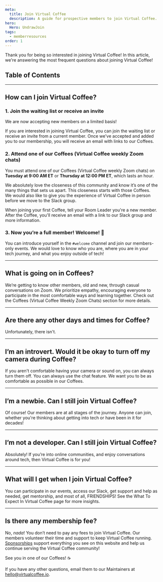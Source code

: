 ```yaml
---
meta:
  title: Join Virtual Coffee
  description: A guide for prospective members to join Virtual Coffee.
hero:
  Hero: UndrawJoin
tags:
  - memberresources
order: 1
---
```



<TextContainer background="light" showBackToTopLink={false}>

<LeadText>

Thank you for being so interested in joining Virtual Coffee! In this article, we're answering the most frequent questions about joining Virtual Coffee!

</LeadText>

</TextContainer>

## Table of Contents

<TextContainer>

---

## How can I join Virtual Coffee?

### 1. Join the waiting list or receive an invite

<LeadText>

We are now accepting new members on a limited basis!

</LeadText>

If you are interested in joining Virtual Coffee, you can <Link to="/join">join the waiting list</Link> or receive an invite from a current member. Once we've accepted and added you to our membership, you will receive an email with links to our Coffees.

### 2. Attend one of our Coffees (Virtual Coffee weekly Zoom chats)

<LeadText>

You must attend one of our <Link to="/resources/virtual-coffee-handbook/guides-to-virtual-coffee/what-to-expect-in-virtual-coffee#coffees-virtual-coffee-weekly-zoom-chats">Coffees (Virtual Coffee weekly Zoom chats)</Link> on **Tuesday at 9:00 AM ET** or **Thursday at 12:00 PM ET**, which lasts an hour.

</LeadText>

We absolutely love the closeness of this community and know it’s one of the many things that sets us apart. This closeness starts with those Coffees. We would also like to give you the experience of Virtual Coffee in person before we move to the Slack group.

When joining your first Coffee, tell your <Link to="/resources/virtual-coffee-handbook/guides-to-virtual-coffee/glossary#room-leader">Room Leader</Link> you're a new member. After the Coffee, you'll receive an email with a link to our Slack group and more information.

### 3. Now you’re a full member! Welcome! 👋

You can introduce yourself in the `#welcome` channel and join our members-only events. We would love to know who you are, where you are in your tech journey, and what you enjoy outside of tech!

---

## What is going on in Coffees?

We’re getting to know other members, old and new, through casual conversations on Zoom. We prioritize empathy, encouraging everyone to participate in the most comfortable ways and learning together. Check out the <Link to="/resources/virtual-coffee-handbook/guides-to-virtual-coffee/what-to-expect-in-virtual-coffee#coffees-virtual-coffee-weekly-zoom-chats">Coffees (Virtual Coffee Weekly Zoom Chats)</Link> section for more details.

---

## Are there any other days and times for Coffee?

Unfortunately, there isn't.

---

## I’m an introvert. Would it be okay to turn off my camera during Coffee?

If you aren't comfortable having your camera or sound on, you can always turn them off. You can always use the chat feature. We want you to be as comfortable as possible in our Coffees.

---

## I’m a newbie. Can I still join Virtual Coffee?

Of course! Our members are at all stages of the journey. Anyone can join, whether you're thinking about getting into tech or have been in it for decades!

---

## I’m not a developer. Can I still join Virtual Coffee?

Absolutely! If you’re into online communities, and enjoy conversations around tech, then Virtual Coffee is for you!

---

## What will I get when I join Virtual Coffee?

You can participate in our <Link to="/events">events</Link>, access our Slack, get support and help as needed, get mentorship, and most of all, FRIENDSHIPS!
See the <Link to="/resources/virtual-coffee-handbook/guides-to-virtual-coffee/what-to-expect-in-virtual-coffee">What To Expect In Virtual Coffee</Link> page for more insights.

---

## Is there any membership fee?

No, _nada_! You don’t need to pay any fees to join Virtual Coffee. Our members <Link to="/resources/virtual-coffee-handbook/get-involved">volunteer their time and support</Link> to keep Virtual Coffee running. [Sponsorships](https://github.com/sponsors/Virtual-Coffee) support everything you see on this website and help us continue serving the Virtual Coffee community!

</TextContainer>

<TextContainer background="light">

<LeadText>

See you in one of our Coffees! ☕

If you have any other questions, email them to our Maintainers at hello@virtualcoffee.io.

</LeadText>

</TextContainer>
